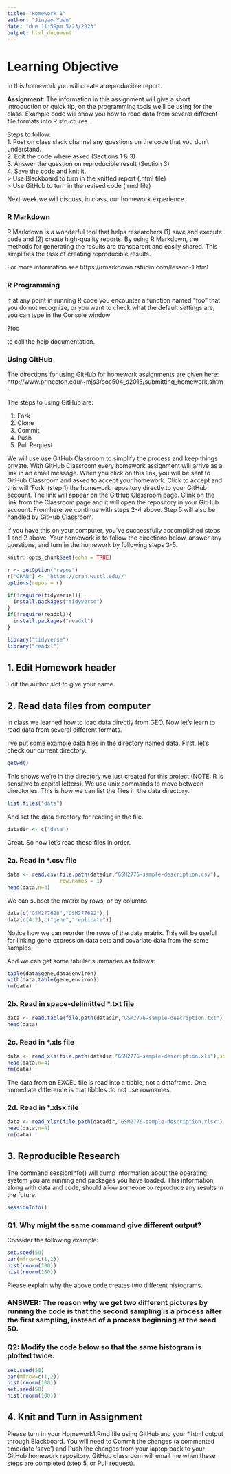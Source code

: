 ```yaml
---
title: "Homework 1"
author: "Jinyao Yuan"
date: "due 11:59pm 5/23/2023"
output: html_document
---
```


# Learning Objective

In this homework you will create a reproducible report.   

**Assignment:** The information in this assignment will give a short introduction or quick tip, on the programming tools we'll be using for the class. Example code will show you how to read data from several different file formats into R structures.  

Steps to follow:  
1. Post on class slack channel any questions on the code that you don't understand.   
2. Edit the code where asked (Sections 1 & 3)  
3. Answer the question on reproducible result (Section 3)  
4. Save the code and knit it.     
    > Use Blackboard to turn in the knitted report (.html file)   
    > Use GitHub to turn in the revised code (.rmd file)

Next week we will discuss, in class, our homework experience. 

### R Markdown 

R Markdown is a wonderful tool that helps researchers (1) save and execute code and (2) create high-quality reports. By using R Markdown, the methods for generating the results are transparent and easily shared. This simplifies the task of creating reproducible results.

For more information see
https://rmarkdown.rstudio.com/lesson-1.html

### R Programming

If at any point in running R code you encounter a function named "foo" that you do not recognize, or you want to check what the default settings are, you can type in the Console window

?foo

to call the help documentation.

### Using GitHub

The directions for using GitHub for homework assignments are given here:
http://www.princeton.edu/~mjs3/soc504_s2015/submitting_homework.shtml.

The steps to using GitHub are:

1. Fork  
2. Clone
3. Commit
4. Push
5. Pull Request 

We will use use GitHub Classroom to simplify the process and keep things private. With GitHub Classroom every homework assignment will arrive as a link in an email message. When you click on this link, you will be sent to GitHub Classroom and asked to accept your homework. Click to accept and this will 'Fork' (step 1) the homework repository directly to your GitHub account. The link will appear on the GitHub Classroom page. Clink on the link from the Classroom page and it will open the repository in your GitHub account. From here we continue with steps 2-4 above. Step 5 will also be handled by GitHub Classroom.

If you have this on your computer, you've successfully accomplished steps 1 and 2 above. Your homework is to follow the directions below, answer any questions, and turn in the homework by following steps 3-5. 

```r

knitr::opts_chunk$set(echo = TRUE)

r <- getOption("repos")
r["CRAN"] <- "https://cran.wustl.edu//"
options(repos = r)

if(!require(tidyverse)){
  install.packages("tidyverse")
}
if(!require(readxl)){
  install.packages("readxl")
}

library("tidyverse")
library("readxl")
```

## 1. Edit Homework header

Edit the author slot to give your name.

## 2. Read data files from computer

In class we learned how to load data directly from GEO. Now let's learn to read data from several different formats.

I've put some example data files in the directory named data. First, let's check our current directory.
```r
getwd()
```

This shows we're in the directory we just created for this project (NOTE: R is sensitive to capital letters). We use unix commands to move between directories. This is how we can list the files in the data directory.

```r
list.files("data")
```

And set the data directory for reading in the file.
```r
datadir <- c("data")
```

Great. So now let's read these files in order.

### 2a. Read in *.csv file

```r
data <- read.csv(file.path(datadir,"GSM2776-sample-description.csv"),
                 row.names = 1)
head(data,n=4)
```

We can subset the matrix by rows, or by columns
```r
data[c("GSM277628","GSM277622"),]
data[c(4:2),c("gene","replicate")]
```

Notice how we can reorder the rows of the data matrix. This will be useful for linking gene expression data sets and covariate data from the same samples.

And we can get some tabular summaries as follows:
```r
table(data$gene,data$environ)
with(data,table(gene,environ))
rm(data)
```

### 2b.  Read in space-delimitted *.txt  file

```r
data <- read.table(file.path(datadir,"GSM2776-sample-description.txt"),header=T,row.names=1)
head(data)
```

### 2c.  Read in *.xls  file

```r
data <- read_xls(file.path(datadir,"GSM2776-sample-description.xls"),sheet="thisone")
head(data,n=4)
rm(data)
```

The data from an EXCEL file is read into a tibble, not a dataframe. One immediate difference is that tibbles do not use rownames.

### 2d.  Read in *.xlsx  file

```r
data <- read_xlsx(file.path(datadir,"GSM2776-sample-description.xlsx"),sheet="thisone")
head(data,n=4)
rm(data)
```

## 3. Reproducible Research

The command sessionInfo() will dump information about the operating system you are running and packages you have loaded. This information, along with data and code, should allow someone to reproduce any results in the future. 
```r
sessionInfo()
```

### Q1. Why might the same command give different output?  

Consider the following example:

```r
set.seed(50)
par(mfrow=c(1,2))
hist(rnorm(100))
hist(rnorm(100))
```

Please explain why the above code creates two different histograms.

### ANSWER: The reason why we get two different pictures by running the code is that the second sampling is a process after the first sampling, instead of a process beginning at the seed 50.

### Q2: Modify the code below so that the same histogram is plotted twice.

```r
set.seed(50)
par(mfrow=c(1,2))
hist(rnorm(100))
set.seed(50)
hist(rnorm(100))
```

## 4. Knit and Turn in Assignment

Please turn in your Homework1.Rmd file using GitHub and your *.html output through Blackboard. You will need to Commit the changes (a commented time/date 'save') and Push the changes from your laptop back to your GitHub homework repository. GitHub classroom will email me when these steps are completed (step 5, or Pull request).




